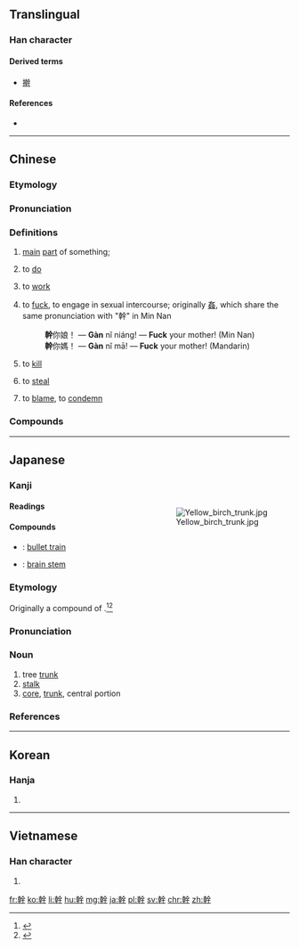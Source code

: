 {{also|干|榦}}
==Translingual==

===Han character===
{{Han char|rn=51|rad=干|as=10|sn=13|four=48441|canj=JJOMJ|ids=⿰𠦝⿱𠆢干}}

====Derived terms====
* [[擀]]

====References====
* {{Han ref|kx=0341.090|dkj=09183|dj=0650.010|hdz=10409.090|uh=5E79|ud=24185|bh=B746|bd=46918}}

----
==Chinese==
{{zh-forms|s=干}}

===Etymology===
{{Han compound|倝|干|c1=s|c2=p|ls=psc}}

===Pronunciation===
{{zh-pron
|m=gàn
|c=gon3
|md=gáng/guāng
|md_note=gáng - literary; guāng - colloquial
|mn=kàn
|w=2koe
|cat=n
}}

===Definitions===
{{zh-hanzi}}

# [[main]] [[part]] of something; 
#:{{zh-usex|樹'''幹{gàn}'''|[[trunk]] of a plant}} 
#:{{zh-usex|軀'''幹{gàn}'''|[[body]] of animals}}
#:{{zh-usex|'''幹{gàn}'''道|[[main road]]; [[high street]]}}
# to [[do]]
#: {{zh-usex|你 在 '''幹{gàn}''' 什麼？|What are you '''doing'''?}}
# to [[work]]
#: {{zh-usex|幹活|to work}}
#: {{zh-usex|你 是 '''幹{gàn}''' 什麼 的？|What is your '''job'''?}}
# {{cx|vulgar|lang=zh}} to [[fuck]], to engage in sexual intercourse; originally [[姦]], which share the same pronunciation with "幹" in Min Nan
#:'''幹'''你娘！ ― '''Gàn''' nǐ niáng! ― '''Fuck''' your mother! (Min Nan)
#:'''幹'''你媽！ ― '''Gàn''' nǐ mā! ― '''Fuck''' your mother! (Mandarin)
# {{cx|vulgar|lang=zh}} to [[kill]]
# {{cx|vulgar|lang=zh}} to [[steal]]
# {{cx|vulgar|lang=zh}} to [[blame]], to [[condemn]]

===Compounds===
{{der3
| {{zh-l|幹不來|cannot do it}}
| {{zh-l|幹不了|cannot do it}}
| {{zh-l|幹部|cadre}}
| {{zh-l|幹部學校}}, {{zh-l|幹校|cadre school}}
| {{zh-l|幹才|ability}}
| {{zh-l|幹道|main road}}
| {{zh-l|幹得過兒|can be done}}
| {{zh-l|幹掉|to finish, to kill}}
| {{zh-l|幹活|to work}}, {{zh-l|幹活兒}}
| {{zh-l|幹家|household manager}}
| {{zh-l|幹架|to quarrel}}
| {{zh-l|幹將|go-getter}}
| {{zh-l|幹勁}}, {{zh-l|幹勁兒|vigor}}
| {{zh-l|幹警|cadre and police}}
| {{zh-l|幹練|competent}}
| {{zh-l|幹流|trunk stream}}
| {{zh-l|幹路|main road}}
| {{zh-l|幹嘛}}, {{zh-l|幹嗎|why on earth}}
| {{zh-l|幹渠|trunk canal}}
| {{zh-l|幹什麼|do what? why?}}
| {{zh-l|幹事|secretary in charge}}
| {{zh-l|幹頭兒|worth}}
| {{zh-l|幹線|main line}}
| {{zh-l|幹仗|to quarrel}}
| {{zh-l|幹細胞|stem cell}}
| {{zh-l|樹幹|tree trunk}}
}}

----

==Japanese==

===Kanji===
{{ja-kanji|grade=5|rs=十11}}
<div style="float:right;">
[[Image:Yellow birch trunk.jpg|thumb]]
</div>

====Readings====
{{ja-readings
|goon=[[かん]] (kan)|kanon=[[かん]] (kan)
|kun=[[みき]] (miki), [[わざ]] (waza)
}}

====Compounds====
* {{ja-r|新幹線|しんかんせん}}: [[bullet train]]
* {{ja-r|脳幹|のうかん}}: [[brain stem]]

===Etymology===
{{ja-kanjitab|みき|yomi=k}}
Originally a compound of {{compound|lang=ja|sort=みき|身|tr1=mi|t1=body|木|tr2=ki|t2=tree}}.<ref name="KDJ">{{R:Kokugo Dai Jiten}}</ref><ref name="DJR">{{R:Daijirin}}</ref>

===Pronunciation===
{{ja-pron|yomi=k|みき|acc=1|acc_ref=DJR}}

===Noun===
{{ja-noun|みき}}

# tree [[trunk]]
# [[stalk]]
# [[core]], [[trunk]], central portion

===References===
<references/>

----

==Korean==

===Hanja===
{{ko-hanja|hangeul=[[간]]|rv=gan|mr=kan}}

# {{defn|lang=ko|sort=干10}}

----

==Vietnamese==

===Han character===
{{vi-hantu|cán|rs=干10}}

# {{defn|lang=vi|sort=干10}}

[[fr:幹]]
[[ko:幹]]
[[li:幹]]
[[hu:幹]]
[[mg:幹]]
[[ja:幹]]
[[pl:幹]]
[[sv:幹]]
[[chr:幹]]
[[zh:幹]]